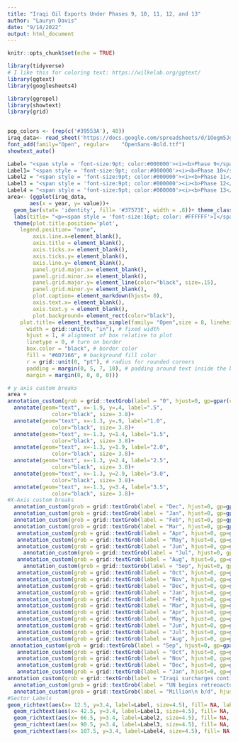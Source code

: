 ```yaml
---
title: "Iraqi Oil Exports Under Phases 9, 10, 11, 12, and 13"
author: "Lauryn Davis"
date: "9/14/2022"
output: html_document
---
```


```r
knitr::opts_chunk$set(echo = TRUE)
```

```r
library(tidyverse)
# I like this for coloring text: https://wilkelab.org/ggtext/
library(ggtext)
library(googlesheets4)

library(ggrepel)
library(showtext)
library(grid)
 
```

```r
pop_colors <- (rep(c('#39553A'), 40))
iraq_data<- read_sheet('https://docs.google.com/spreadsheets/d/1Oegm5JgkLwkgHyIqE2-6j8TT6JvQ3gq61gB2FEXAxWk/edit?usp=sharing')
font_add(family="Open", regular= 	"OpenSans-Bold.ttf")
showtext_auto()
```
```r
Label= "<span style = 'font-size:9pt; color:#000000'><i><b>Phase 9</span>"  
Label1= "<span style = 'font-size:9pt; color:#000000'><i><b>Phase 10</span>"
Label2 = "<span style = 'font-size:9pt; color:#000000'><i><b>Phase 11</span>"
Label3 = "<span style = 'font-size:9pt; color:#000000'><i><b>Phase 12</span>"
Label4 = "<span style = 'font-size:9pt; color:#000000'><i><b>Phase 13</span>"
area<- (ggplot(iraq_data, 
       aes(x = year, y= value))+
  geom_bar(stat= 'identity', fill= '#37573E', width = .8))+ theme_classic()+ scale_x_discrete(expand= expansion(mult=c(.03,0))) +   scale_y_continuous(breaks = c(0,.5,1,1.5,2,2.5,3,3.5), limits= c(0,3.5), exspand= expansion(mult=c(.15,.3)))+  
  labs(title= "<p><span style = 'font-size:16pt; color: #FFFFFF'>I</span><span style = 'font-size:11pt; color: #FFFFFF'>RAQI</span><span style = 'font-size:16pt; color: #FFFFFF'> O</span><span style = 'font-size:11pt; color: #FFFFFF'>IL</span><span style = 'font-size:16pt; color: #FFFFFF'> E</span><span style = 'font-size:11pt; color: #FFFFFF'>XPORTS</span><span style = 'font-size:16pt; color: #FFFFFF'> U</span><span style = 'font-size:11pt; color: #FFFFFF'>NDER</span><span style = 'font-size:16pt; color: #FFFFFF'> P</span><span style = 'font-size:11pt; color: #FFFFFF'>HASES</span></span><span style = 'font-size:16pt; color: #FFFFFF'> 9,10,11,12</span><span style = 'font-size:11pt; color: #FFFFFF'> AND</span><span style = 'font-size:16pt; color: #FFFFFF'> 13")+
  theme(plot.title.position='plot',
    legend.position= "none",                                                
        axis.line.x=element_blank(),                                                                       
        axis.title = element_blank(),
        axis.ticks.x= element_blank(),
        axis.ticks.y= element_blank(),
        axis.line.y= element_blank(),
        panel.grid.major.x= element_blank(),
        panel.grid.minor.x= element_blank(),
        panel.grid.major.y= element_line(color="black", size=.15),
        panel.grid.minor.y= element_blank(),
        plot.caption= element_markdown(hjust= 0),
        axis.text.x= element_blank(),
        axis.text.y = element_blank(),
        plot.background= element_rect(color="black"),
    plot.title= element_textbox_simple(family= "Open",size = 8, lineheight = 1, 
      width = grid::unit(9, "in"), # fixed width
      hjust = 1, # alignment of box relative to plot
      linetype = 0, # turn on border
      box.color = "black", # border color
      fill = "#6D7166", # background fill color
      r = grid::unit(0, "pt"), # radius for rounded corners
      padding = margin(0, 5, 7, 10), # padding around text inside the box
      margin = margin(0, 0, 0, 0)))
```
```r
# y axis custom breaks
area +
annotation_custom(grob = grid::textGrob(label = "0", hjust=0, gp=gpar(col="black", cex=.8)),xmin = -2, xmax = -2, ymin = -.1, ymax = -.1)+
  annotate(geom="text", x=-1.9, y=.4, label=".5",
              color="black", size= 3.8)+
  annotate(geom="text", x=-1.3, y=.9, label="1.0",
              color="black", size= 3.8)+
  annotate(geom="text", x=-1.3, y=1.4, label="1.5",
              color="black", size= 3.8)+
  annotate(geom="text", x=-1.3, y=1.9, label="2.0",
              color="black", size= 3.8)+
  annotate(geom="text", x=-1.3, y=2.4, label="2.5",
              color="black", size= 3.8)+
  annotate(geom="text", x=-1.3, y=2.9, label="3.0",
              color="black", size= 3.8)+
  annotate(geom="text", x=-1.3, y=3.4, label="3.5",
              color="black", size= 3.8)+
#X-Axis custom breaks
  annotation_custom(grob = grid::textGrob(label = "Dec", hjust=0, gp=gpar(col="black", cex=.7)),xmin = 1.1, xmax = 1.1, ymin = -.1, ymax = -.1)+
  annotation_custom(grob = grid::textGrob(label = "Jan", hjust=0, gp=gpar(col="black", cex=.7)),xmin = 5, xmax = 5, ymin = -.1, ymax = -.1)+
  annotation_custom(grob = grid::textGrob(label = "Feb", hjust=0, gp=gpar(col="black", cex=.7)),xmin = 9.3, xmax = 9.3, ymin = -.1, ymax = -.1)+
  annotation_custom(grob = grid::textGrob(label = "Mar", hjust=0, gp=gpar(col="black", cex=.7)),xmin = 14.02, xmax = 14.02, ymin = -.1, ymax = -.1)+
   annotation_custom(grob = grid::textGrob(label = "Apr", hjust=0, gp=gpar(col="black", cex=.7)),xmin = 17.21, xmax = 19.21, ymin = -.1, ymax = -.1)+
   annotation_custom(grob = grid::textGrob(label = "May", hjust=0, gp=gpar(col="black", cex=.7)),xmin = 22.42, xmax = 22.42, ymin = -.1, ymax = -.1)+
   annotation_custom(grob = grid::textGrob(label = "Jun", hjust=0, gp=gpar(col="black", cex=.7)),xmin = 27.11, xmax = 27.11, ymin = -.1, ymax = -.1)+
     annotation_custom(grob = grid::textGrob(label = "Jul", hjust=0, gp=gpar(col="black", cex=.7)),xmin = 31.11, xmax = 32.11, ymin = -.1, ymax = -.1)+
   annotation_custom(grob = grid::textGrob(label = "Aug", hjust=0, gp=gpar(col="black", cex=.7)),xmin = 34.11, xmax = 36.11, ymin = -.1, ymax = -.1)+
     annotation_custom(grob = grid::textGrob(label = "Sep", hjust=0, gp=gpar(col="black", cex=.7)),xmin = 39.11, xmax = 41.11, ymin = -.1, ymax = -.1)+
   annotation_custom(grob = grid::textGrob(label = "Oct", hjust=0, gp=gpar(col="black", cex=.7)),xmin = 44.11, xmax = 44.11, ymin = -.1, ymax = -.1)+
   annotation_custom(grob = grid::textGrob(label = "Nov", hjust=0, gp=gpar(col="black", cex=.7)),xmin = 48.11, xmax = 48.11, ymin = -.1, ymax = -.1)+
   annotation_custom(grob = grid::textGrob(label = "Dec", hjust=0, gp=gpar(col="black", cex=.7)),xmin = 53.11, xmax = 53.11, ymin = -.1, ymax = -.1)+
   annotation_custom(grob = grid::textGrob(label = "Jan", hjust=0, gp=gpar(col="black", cex=.7)),xmin = 57.11, xmax = 57.11, ymin = -.1, ymax = -.1)+
   annotation_custom(grob = grid::textGrob(label = "Feb", hjust=0, gp=gpar(col="black", cex=.7)),xmin = 61.11, xmax = 61.11, ymin = -.1, ymax = -.1)+
   annotation_custom(grob = grid::textGrob(label = "Mar", hjust=0, gp=gpar(col="black", cex=.7)),xmin = 65.5, xmax = 65.5, ymin = -.1, ymax = -.1)+
   annotation_custom(grob = grid::textGrob(label = "Apr", hjust=0, gp=gpar(col="black", cex=.7)),xmin = 70.11, xmax = 70.11, ymin = -.1, ymax = -.1)+
   annotation_custom(grob = grid::textGrob(label = "May", hjust=0, gp=gpar(col="black", cex=.7)),xmin = 74.8, xmax = 74.8, ymin = -.1, ymax = -.1)+
   annotation_custom(grob = grid::textGrob(label = "Jun", hjust=0, gp=gpar(col="black", cex=.7)),xmin = 79.11, xmax = 79.11, ymin = -.1, ymax = -.1)+
   annotation_custom(grob = grid::textGrob(label = "Jul", hjust=0, gp=gpar(col="black", cex=.7)),xmin = 83.11, xmax = 83.11, ymin = -.1, ymax = -.1)+
   annotation_custom(grob = grid::textGrob(label = "Aug", hjust=0, gp=gpar(col="black", cex=.7)),xmin = 87.11, xmax = 87.11, ymin = -.1, ymax = -.1)+
 annotation_custom(grob = grid::textGrob(label = "Sep", hjust=0, gp=gpar(col="black", cex=.7)),xmin = 91.11, xmax = 91.11, ymin = -.1, ymax = -.1)+
   annotation_custom(grob = grid::textGrob(label = "Oct", hjust=0, gp=gpar(col="black", cex=.7)),xmin = 95.11, xmax = 95.11, ymin = -.1, ymax = -.1)+
   annotation_custom(grob = grid::textGrob(label = "Nov", hjust=0, gp=gpar(col="black", cex=.7)),xmin = 99.5, xmax = 99.5, ymin = -.1, ymax = -.1)+
   annotation_custom(grob = grid::textGrob(label = "Dec", hjust=0, gp=gpar(col="black", cex=.7)),xmin = 104.5, xmax = 104.5, ymin = -.1, ymax = -.1)+
   annotation_custom(grob = grid::textGrob(label = "Jan", hjust=0, gp=gpar(col="black", cex=.7)),xmin = 109.11, xmax =109.11, ymin = -.1, ymax = -.1)+
annotation_custom(grob = grid::textGrob(label = "Iraqi surcharges continue; first\neported in late 2000", hjust=0, gp=gpar(col="black", cex=.7, lineheight=1)),xmin = 5, xmax =5, ymin = 3.75, ymax = 3.75)+
  annotation_custom(grob = grid::textGrob(label = "UN begins retreoactove\npricing policy in late 2001;\nIraqi exports drop over\nPhases 11 and 12", hjust=0, gp=gpar(col="black", cex=.7, lineheight=1)),xmin =44, xmax =44, ymin = 3.9, ymax = 3.9)+
  annotation_custom(grob = grid::textGrob(label = "Million\n b/d", hjust=0, gp=gpar(col="black", cex=.7, lineheight=1)),xmin =-2.5, xmax =-2.5, ymin = 3.7, ymax = 3.7)+
#Sector Labels
geom_richtext(aes(x= 12.5, y=3.4, label=Label, size=4.5), fill= NA, label.color=NA)+
  geom_richtext(aes(x= 42.5, y=3.4, label=Label1, size=4.5), fill= NA, label.color=NA)+
  geom_richtext(aes(x= 66.5, y=3.4, label=Label2, size=4.5), fill= NA, label.color=NA)+
  geom_richtext(aes(x= 90.5, y=3.4, label=Label3, size=4.5), fill= NA, label.color=NA)+
  geom_richtext(aes(x= 107.5, y=3.4, label=Label4, size=4.5), fill= NA, label.color=NA)
  
 
```


